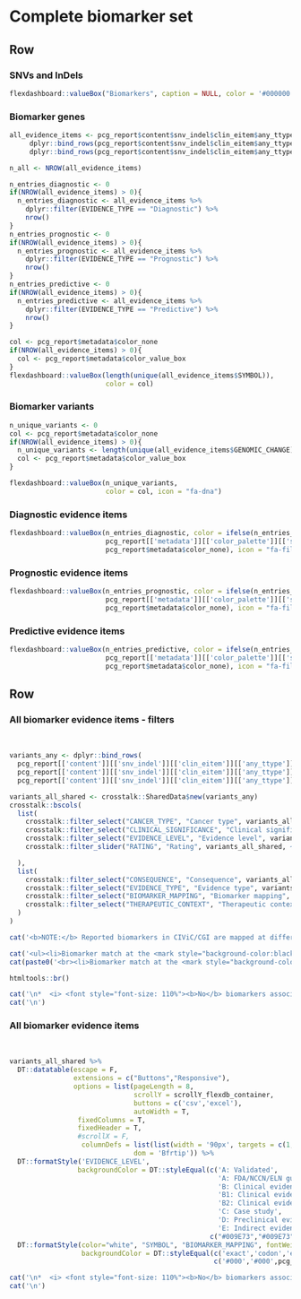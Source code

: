 Complete biomarker set {data-navmenu="SNVs and InDels"}
==================================================================

Row
-------------------------------------

### SNVs and InDels

```r
flexdashboard::valueBox("Biomarkers", caption = NULL, color = '#000000', icon = NULL)
```

### Biomarker genes

```r

all_evidence_items <- pcg_report$content$snv_indel$clin_eitem$any_ttype$diagnostic$any %>%
     dplyr::bind_rows(pcg_report$content$snv_indel$clin_eitem$any_ttype$prognostic$any) %>%
     dplyr::bind_rows(pcg_report$content$snv_indel$clin_eitem$any_ttype$predictive$any)

n_all <- NROW(all_evidence_items)

n_entries_diagnostic <- 0
if(NROW(all_evidence_items) > 0){
  n_entries_diagnostic <- all_evidence_items %>%
    dplyr::filter(EVIDENCE_TYPE == "Diagnostic") %>%
    nrow()
}
n_entries_prognostic <- 0
if(NROW(all_evidence_items) > 0){
  n_entries_prognostic <- all_evidence_items %>%
    dplyr::filter(EVIDENCE_TYPE == "Prognostic") %>%
    nrow()
}
n_entries_predictive <- 0
if(NROW(all_evidence_items) > 0){
  n_entries_predictive <- all_evidence_items %>%
    dplyr::filter(EVIDENCE_TYPE == "Predictive") %>%
    nrow()
}

col <- pcg_report$metadata$color_none
if(NROW(all_evidence_items) > 0){
  col <- pcg_report$metadata$color_value_box
}
flexdashboard::valueBox(length(unique(all_evidence_items$SYMBOL)), 
                        color = col)

```

### Biomarker variants

```r
n_unique_variants <- 0
col <- pcg_report$metadata$color_none
if(NROW(all_evidence_items) > 0){
  n_unique_variants <- length(unique(all_evidence_items$GENOMIC_CHANGE))
  col <- pcg_report$metadata$color_value_box
}

flexdashboard::valueBox(n_unique_variants, 
                        color = col, icon = "fa-dna")
```


### Diagnostic evidence items

```r

flexdashboard::valueBox(n_entries_diagnostic, color = ifelse(n_entries_diagnostic > 0,
                        pcg_report[['metadata']][['color_palette']][['success']][['values']][1],
                        pcg_report$metadata$color_none), icon = "fa-file-prescription")
```

### Prognostic evidence items

```r
flexdashboard::valueBox(n_entries_prognostic, color = ifelse(n_entries_prognostic > 0,
                        pcg_report[['metadata']][['color_palette']][['success']][['values']][1],
                        pcg_report$metadata$color_none), icon = "fa-file-prescription")
```

### Predictive evidence items

```r
flexdashboard::valueBox(n_entries_predictive, color = ifelse(n_entries_predictive > 0,
                        pcg_report[['metadata']][['color_palette']][['success']][['values']][1],
                        pcg_report$metadata$color_none), icon = "fa-file-prescription")
```


Row
-----------------------------------------------------

### All biomarker evidence items - filters {data-padding=15 data-width=300}

<br>

```r

variants_any <- dplyr::bind_rows(
  pcg_report[['content']][['snv_indel']][['clin_eitem']][['any_ttype']][['diagnostic']][['any']],
  pcg_report[['content']][['snv_indel']][['clin_eitem']][['any_ttype']][['predictive']][['any']],
  pcg_report[['content']][['snv_indel']][['clin_eitem']][['any_ttype']][['prognostic']][['any']])

variants_all_shared <- crosstalk::SharedData$new(variants_any)
crosstalk::bscols(
  list(
    crosstalk::filter_select("CANCER_TYPE", "Cancer type", variants_all_shared, ~CANCER_TYPE),
    crosstalk::filter_select("CLINICAL_SIGNIFICANCE", "Clinical significance", variants_all_shared, ~CLINICAL_SIGNIFICANCE),
    crosstalk::filter_select("EVIDENCE_LEVEL", "Evidence level", variants_all_shared, ~EVIDENCE_LEVEL),
    crosstalk::filter_slider("RATING", "Rating", variants_all_shared, ~RATING, min = 0, max = 5, step = 1, ticks = T)

  ),
  list(
    crosstalk::filter_select("CONSEQUENCE", "Consequence", variants_all_shared, ~CONSEQUENCE),
    crosstalk::filter_select("EVIDENCE_TYPE", "Evidence type", variants_all_shared, ~EVIDENCE_TYPE),
    crosstalk::filter_select("BIOMARKER_MAPPING", "Biomarker mapping", variants_all_shared, ~BIOMARKER_MAPPING),
    crosstalk::filter_select("THERAPEUTIC_CONTEXT", "Therapeutic context", variants_all_shared, ~THERAPEUTIC_CONTEXT)
  )
)


```


```r

cat('<b>NOTE:</b> Reported biomarkers in CIViC/CGI are mapped at different resolutions (i.e. filter <b>Biomarker mapping</b>). The accuracy of a match between variants in the tumor sample and the reported biomarkers will vary accordingly (highlighted by gene symbols with different color backgrounds):\n\n')

cat('<ul><li>Biomarker match at the <mark style="background-color:black; font-weight:bold; color:white">exact variant/codon level</mark></li>')
cat(paste0('<br><li>Biomarker match at the <mark style="background-color:', pcg_report[['metadata']][['color_palette']][['warning']][['values']][1],'; color:white; font-weight:bold">exon/gene level</mark></li></ul>\n'))

htmltools::br()
```


```r
cat('\n*  <i> <font style="font-size: 110%"><b>No</b> biomarkers associated with variants in the tumor sample.</i></font>', sep='\n')
cat('\n')
```


### All biomarker evidence items {data-padding=15}

<br>

```r

variants_all_shared %>%
  DT::datatable(escape = F, 
                extensions = c("Buttons","Responsive"), 
                options = list(pageLength = 8, 
                               scrollY = scrollY_flexdb_container,
                               buttons = c('csv','excel'), 
                               autoWidth = T, 
                 fixedColumns = T,
                 fixedHeader = T,
                 #scrollX = F,
                  columnDefs = list(list(width = '90px', targets = c(1,2,3,4,5,6))),
                               dom = 'Bfrtip')) %>%
  DT::formatStyle('EVIDENCE_LEVEL', 
                 backgroundColor = DT::styleEqual(c('A: Validated',
                                                    'A: FDA/NCCN/ELN guidelines',
                                                    'B: Clinical evidence',
                                                    'B1: Clinical evidence: late trials',
                                                    'B2: Clinical evidence: early trials',
                                                    'C: Case study',
                                                    'D: Preclinical evidence',
                                                    'E: Indirect evidence'), 
                                                  c("#009E73","#009E73","#56B4E9", "#56B4E9","#56B4E9","#0072B2","#E69F00", "#F0E442"))) %>%
  DT::formatStyle(color="white", "SYMBOL", "BIOMARKER_MAPPING", fontWeight = 'bold', `text-align` = 'center',
                  backgroundColor = DT::styleEqual(c('exact','codon','exon','gene'), 
                                                   c('#000','#000',pcg_report[['metadata']][['color_palette']][['warning']][['values']][1], pcg_report[['metadata']][['color_palette']][['warning']][['values']][1])))

```


```r
cat('\n*  <i> <font style="font-size: 110%"><b>No</b> biomarkers associated with variants in the tumor sample .</i></font>',sep='\n')
cat('\n')
```

